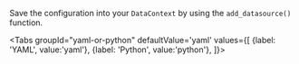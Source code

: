 
Save the configuration into your `DataContext` by using the `add_datasource()` function.

<Tabs
  groupId="yaml-or-python"
  defaultValue='yaml'
  values={[
  {label: 'YAML', value:'yaml'},
  {label: 'Python', value:'python'},
  ]}>

<TabItem value="yaml">

```python file=../../../../../../tests/integration/docusaurus/connecting_to_your_data/cloud/s3/spark/inferred_and_runtime_yaml_example.py#L54
```

</TabItem>

<TabItem value="python">

```python file=../../../../../../tests/integration/docusaurus/connecting_to_your_data/cloud/s3/spark/inferred_and_runtime_python_example.py#L55
```

</TabItem>

</Tabs>
